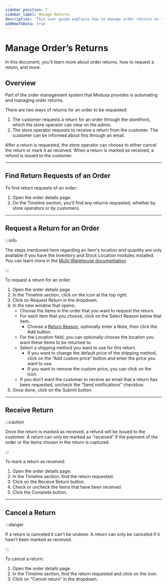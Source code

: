 ---
sidebar_position: 7
sidebar_label: Manage Returns
description: 'This user guide explains how to manage order returns on the Medusa Admin. Learn how to request a return for an order, mark a return as received, and cancel a return.'
addHowToData: true
---


# Manage Order’s Returns

In this document, you’ll learn more about order returns, how to request a return, and more.

## Overview

Part of the order management system that Medusa provides is automating and managing order returns.

There are two ways of returns for an order to be requested:

1. The customer requests a return for an order through the storefront, which the store operator can view on the admin.
2. The store operator requests to receive a return from the customer. The customer can be informed about this through an email.

After a return is requested, the store operator can choose to either cancel the return or mark it as received. When a return is marked as received, a refund is issued to the customer.

---

## Find Return Requests of an Order

To find return requests of an order:

1. Open the order details page.
2. On the Timeline section, you’ll find any returns requested, whether by store operators or by customers.

---

## Request a Return for an Order

:::info

The steps mentioned here regarding an item's location and quantity are only available if you have the Inventory and Stock Location modules installed. You can learn more in the [Multi-Warehouse documentation](../multiwarehouse/index.md).

:::

To request a return for an order:

1. Open the order details page.
2. In the Timeline section, click on the <UiIcon lightIcon="https://res.cloudinary.com/dza7lstvk/image/upload/v1667999308/Medusa%20Docs/UI%20Icons/1ordBC6_ssysel.png" darkIcon="https://res.cloudinary.com/dza7lstvk/image/upload/v1667999326/Medusa%20Docs/UI%20Icons/dSwWYBH_stzgoi.png" alt="three dots" /> icon at the top right.
3. Click on Request Return in the dropdown.
4. In the new window that opens:
    - Choose the items in the order that you want to request the return.
    - For each item that you choose, click on the Select Reason below that item.
        - Choose a [Return Reason](../settings/return-reasons.mdx#add-return-reason), optionally enter a Note, then click the Add button.
    - For the Location field, you can optionally choose the location you want these items to be returned to.
    - Select a shipping method you want to use for this return.
        - If you want to change the default price of the shipping method, click on the “Add custom price” button and enter the price you want to use.
        - If you want to remove the custom price, you can click on the <UiIcon lightIcon="https://res.cloudinary.com/dza7lstvk/image/upload/v1667999273/Medusa%20Docs/UI%20Icons/7hztVhj_mj6mxu.png" darkIcon="https://res.cloudinary.com/dza7lstvk/image/upload/v1667999290/Medusa%20Docs/UI%20Icons/1yp4PNt_vzwnhf.png" alt="trash" /> icon.
    - If you don’t want the customer to receive an email that a return has been requested, uncheck the “Send notifications” checkbox.
5. Once done, click on the Submit button.

---

## Receive Return

:::caution

Once the return is marked as received, a refund will be issued to the customer. A return can only be marked as “received” if the payment of the order or the items chosen in the return is captured.

:::

To mark a return as received:

1. Open the order details page.
2. In the Timeline section, find the return requested.
3. Click on the Receive Return button.
4. Check or uncheck the items that have been received.
5. Click the Complete button.

---

## Cancel a Return

:::danger

If a return is canceled it can’t be undone. A return can only be canceled if it hasn’t been marked as received.

:::

To cancel a return:

1. Open the order details page.
2. In the Timeline section, find the return requested and click on the <UiIcon lightIcon="https://res.cloudinary.com/dza7lstvk/image/upload/v1667999308/Medusa%20Docs/UI%20Icons/1ordBC6_ssysel.png" darkIcon="https://res.cloudinary.com/dza7lstvk/image/upload/v1667999326/Medusa%20Docs/UI%20Icons/dSwWYBH_stzgoi.png" alt="three dots" /> icon.
3. Click on “Cancel return” in the dropdown.
